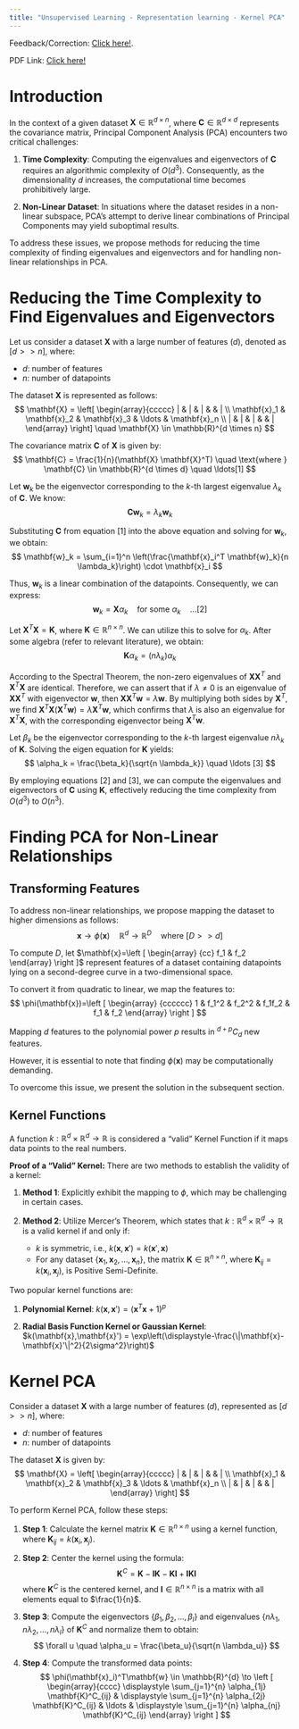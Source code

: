 ```yaml
---
title: "Unsupervised Learning - Representation learning - Kernel PCA"
---
```


:::{.callout-note}
Feedback/Correction: [Click here!](https://forms.gle/LehGfBWFX3yWFDBH6).
:::

PDF Link: [Click here!](../notes/Wk02.pdf)

# Introduction
In the context of a given dataset $\mathbf{X} \in \mathbb{R}^{d \times n}$, where $\mathbf{C} \in \mathbb{R}^{d \times d}$ represents the covariance matrix, Principal Component Analysis (PCA) encounters two critical challenges:

1. **Time Complexity**: Computing the eigenvalues and eigenvectors of $\mathbf{C}$ requires an algorithmic complexity of $O(d^3)$. Consequently, as the dimensionality $d$ increases, the computational time becomes prohibitively large.

2. **Non-Linear Dataset**: In situations where the dataset resides in a non-linear subspace, PCA's attempt to derive linear combinations of Principal Components may yield suboptimal results.

To address these issues, we propose methods for reducing the time complexity of finding eigenvalues and eigenvectors and for handling non-linear relationships in PCA.

\pagebreak

# Reducing the Time Complexity to Find Eigenvalues and Eigenvectors
Let us consider a dataset $\mathbf{X}$ with a large number of features ($d$), denoted as $[d >> n]$, where:

- $d$: number of features
- $n$: number of datapoints

The dataset $\mathbf{X}$ is represented as follows:
$$
\mathbf{X} = \left[
\begin{array}{ccccc}
    | & | & | & & | \\
    \mathbf{x}_1 & \mathbf{x}_2 & \mathbf{x}_3 & \ldots & \mathbf{x}_n \\
    | & | & | & & |
\end{array}
\right]
\quad \mathbf{X} \in \mathbb{R}^{d \times n}
$$

The covariance matrix $\mathbf{C}$ of $\mathbf{X}$ is given by:
$$
\mathbf{C} = \frac{1}{n}(\mathbf{X} \mathbf{X}^T) \quad \text{where } \mathbf{C} \in \mathbb{R}^{d \times d} \quad \ldots[1]
$$

Let $\mathbf{w}_k$ be the eigenvector corresponding to the $k$-th largest eigenvalue $\lambda_k$ of $\mathbf{C}$. We know:
$$
\mathbf{C}\mathbf{w}_k = \lambda_k \mathbf{w}_k
$$

Substituting $\mathbf{C}$ from equation $[1]$ into the above equation and solving for $\mathbf{w}_k$, we obtain:
$$
\mathbf{w}_k = \sum_{i=1}^n \left(\frac{\mathbf{x}_i^T \mathbf{w}_k}{n \lambda_k}\right) \cdot \mathbf{x}_i
$$

Thus, $\mathbf{w}_k$ is a linear combination of the datapoints. Consequently, we can express:
$$
\mathbf{w}_k = \mathbf{X} \alpha_k \quad \text{for some } \alpha_k \quad \ldots [2]
$$

Let $\mathbf{X}^T \mathbf{X} = \mathbf{K}$, where $\mathbf{K} \in \mathbb{R}^{n \times n}$. We can utilize this to solve for $\alpha_k$. After some algebra (refer to relevant literature), we obtain:
$$
\mathbf{K} \alpha_k = (n \lambda_k) \alpha_k
$$

According to the Spectral Theorem, the non-zero eigenvalues of $\mathbf{X}\mathbf{X}^T$ and $\mathbf{X}^T \mathbf{X}$ are identical. Therefore, we can assert that if $\lambda \ne 0$ is an eigenvalue of $\mathbf{X}\mathbf{X}^T$ with eigenvector $\mathbf{w}$, then $\mathbf{X}\mathbf{X}^T\mathbf{w}=\lambda \mathbf{w}$. By multiplying both sides by $\mathbf{X}^T$, we find $\mathbf{X}^T \mathbf{X}(\mathbf{X}^T\mathbf{w})=\lambda \mathbf{X}^T\mathbf{w}$, which confirms that $\lambda$ is also an eigenvalue for $\mathbf{X}^T\mathbf{X}$, with the corresponding eigenvector being $\mathbf{X}^T\mathbf{w}$.

Let $\beta_k$ be the eigenvector corresponding to the $k$-th largest eigenvalue $n \lambda_k$ of $\mathbf{K}$. Solving the eigen equation for $\mathbf{K}$ yields:
$$
\alpha_k = \frac{\beta_k}{\sqrt{n \lambda_k}} \quad \ldots [3]
$$

By employing equations $[2]$ and $[3]$, we can compute the eigenvalues and eigenvectors of $\mathbf{C}$ using $\mathbf{K}$, effectively reducing the time complexity from $O(d^3)$ to $O(n^3)$.

# Finding PCA for Non-Linear Relationships
## Transforming Features
To address non-linear relationships, we propose mapping the dataset to higher dimensions as follows:
$$
\mathbf{x} \to \phi(\mathbf{x}) \quad \mathbb{R}^d \to \mathbb{R}^D \quad \text{where } [D >> d]
$$

To compute $D$, let $\mathbf{x}=\left [
\begin{array} {cc}
    f_1 & f_2
\end{array}
\right ]$ represent features of a dataset containing datapoints lying on a second-degree curve in a two-dimensional space.

To convert it from quadratic to linear, we map the features to:
$$
\phi(\mathbf{x})=\left [
\begin{array} {cccccc}
    1 & f_1^2 & f_2^2 & f_1f_2 & f_1 & f_2
\end{array}
\right ]
$$

Mapping $d$ features to the polynomial power $p$ results in $^{d+p} C_d$ new features.

However, it is essential to note that finding $\phi(\mathbf{x})$ may be computationally demanding.

To overcome this issue, we present the solution in the subsequent section.

## Kernel Functions
A function $k: \mathbb{R}^d \times \mathbb{R}^d \to \mathbb{R}$ is considered a "valid" Kernel Function if it maps data points to the real numbers.

**Proof of a "Valid" Kernel:**
There are two methods to establish the validity of a kernel:

1. **Method 1**: Explicitly exhibit the mapping to $\phi$, which may be challenging in certain cases.

2. **Method 2**: Utilize Mercer's Theorem, which states that $k: \mathbb{R}^d \times \mathbb{R}^d \to \mathbb{R}$ is a valid kernel if and only if:
   - $k$ is symmetric, i.e., $k(\mathbf{x},\mathbf{x}') = k(\mathbf{x}',\mathbf{x})$
   - For any dataset $\{\mathbf{x}_1,\mathbf{x}_2,\ldots,\mathbf{x}_n\}$, the matrix $\mathbf{K} \in \mathbb{R}^{n \times n}$, where $\mathbf{K}_{ij} = k(\mathbf{x}_i,\mathbf{x}_j)$, is Positive Semi-Definite.

Two popular kernel functions are:

1. **Polynomial Kernel**: $k(\mathbf{x},\mathbf{x}') = (\mathbf{x}^T\mathbf{x} + 1)^p$

2. **Radial Basis Function Kernel or Gaussian Kernel**: $k(\mathbf{x},\mathbf{x}') = \exp\left(\displaystyle-\frac{\|\mathbf{x}-\mathbf{x}'\|^2}{2\sigma^2}\right)$

\pagebreak

# Kernel PCA
Consider a dataset $\mathbf{X}$ with a large number of features ($d$), represented as $[d >> n]$, where:

- $d$: number of features
- $n$: number of datapoints

The dataset $\mathbf{X}$ is given by:
$$
\mathbf{X} = \left[
\begin{array}{ccccc}
    | & | & | & & | \\
    \mathbf{x}_1 & \mathbf{x}_2 & \mathbf{x}_3 & \ldots & \mathbf{x}_n \\
    | & | & | & & |
\end{array}
\right]
$$

To perform Kernel PCA, follow these steps:

1. **Step 1**: Calculate the kernel matrix $\mathbf{K} \in \mathbb{R}^{n \times n}$ using a kernel function, where $\mathbf{K}_{ij} = k(\mathbf{x}_i,\mathbf{x}_j)$.

2. **Step 2**: Center the kernel using the formula:
   $$
   \mathbf{K}^C = \mathbf{K} - \mathbf{I}\mathbf{K} - \mathbf{K}\mathbf{I} + \mathbf{I}\mathbf{K}\mathbf{I}
   $$
   where $\mathbf{K}^C$ is the centered kernel, and $\mathbf{I} \in \mathbb{R}^{n \times n}$ is a matrix with all elements equal to $\frac{1}{n}$.

3. **Step 3**: Compute the eigenvectors $\{\beta_1, \beta_2, \ldots, \beta_l\}$ and eigenvalues $\{n\lambda_1, n\lambda_2, \ldots, n\lambda_l\}$ of $\mathbf{K}^C$ and normalize them to obtain:
   $$
   \forall u \quad \alpha_u = \frac{\beta_u}{\sqrt{n \lambda_u}}
   $$

4. **Step 4**: Compute the transformed data points:
   $$
   \phi(\mathbf{x}_i)^T\mathbf{w} \in \mathbb{R}^{d} \to 
   \left [
\begin{array}{cccc}
    \displaystyle \sum_{j=1}^{n} \alpha_{1j} \mathbf{K}^C_{ij} & \displaystyle \sum_{j=1}^{n} \alpha_{2j} \mathbf{K}^C_{ij} & \ldots & \displaystyle \sum_{j=1}^{n} \alpha_{nj} \mathbf{K}^C_{ij}
\end{array}
\right ]
   $$

